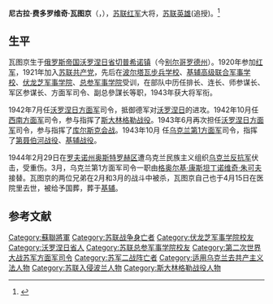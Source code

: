 {{Infobox military person
|name=尼古拉·瓦图京
|native_name=Николай Фёдорович Ватутин
|native_name_lang=rus
|image=Nikolai Vatutin 3.jpg
|caption=
|birth_date={{OldStyleDate|1901年|12月16日|12月3日}}
|death_date = {{Death date and age|df=yes|1944|4|15|1901|12|16}}
|birth_place= [[俄罗斯帝国|俄罗斯帝国]][[沃羅涅日省|沃羅涅日省]][[瓦卢伊基区|瓦卢伊基区]]
|death_place=[[苏联|苏联]][[乌克兰苏维埃社会主义共和国|乌克兰]][[基輔|基輔]]
|allegiance={{USSR}}
|branch=
|serviceyears=1920年–1944年
|rank=[[大将_(苏联)|大将]]
|unit=
|commands=
{{plainlist|
*[[沃罗涅日方面军|沃罗涅日方面军]]
*[[西南方面军|西南方面军]]
*[[乌克兰第1方面军|乌克兰第一方面军]]
}}
|battles=
{{plainlist|
*[[斯大林格勒战役|斯大林格勒战役]]
*[[库尔斯克会战|库尔斯克会战]]
*[[第聶伯河-喀爾巴阡山脈攻勢|第聶伯河-喀爾巴阡山脈攻勢]]
}}
|awards={{Hero of the Soviet Union|1965}}
{{{!}}
{{!}} {{列宁勋章}} {{!!}} {{列宁勋章}} {{!!}} {{红旗勋章}} {{!!}} {{一级苏沃洛夫勋章}} 
{{!}}-
{{!}} {{一级库图佐夫勋章}} {{!!}} {{红军建军二十周年奖章}} {{!!}} {{保卫斯大林格勒奖章}} {{!!}}
{{!}}}
|relations=
|children=
|laterwork=
|signature = Nikolay Vatutin Signature 1939.png
}}
'''尼古拉·费多罗维奇·瓦图京'''（{{lang-ru|'''Никола́й Фёдорович Вату́тин'''}}，{{bd|1901年|12月16日|1944年|4月15日|catIdx=Vatutin, Nikolai Fyodorovich}}），[[苏联红军|苏联红军]]大将，[[苏联英雄|苏联英雄]](追授)。<ref>{{Cite web |url=https://stuki-druki.com/authors/Vatutin-Nikolay-Fedorovich.php |title=Николай Ватутин - биография, информация, личная жизнь, фото, видео |access-date=2021-08-28 |archive-date=2021-08-28 |archive-url=https://web.archive.org/web/20210828140235/https://stuki-druki.com/authors/Vatutin-Nikolay-Fedorovich.php |dead-url=no }}</ref>

== 生平 ==
瓦图京生于[[俄罗斯帝国|俄罗斯帝国]][[沃罗涅日省|沃罗涅日省]][[瓦卢伊基区|切普希诺镇]]（今[[别尔哥罗德州|别尔哥罗德州]]）。1920年参加[[苏联红军|红军]]，1921年加入[[苏联共产党|苏联共产党]]，先后在[[波尔塔瓦步兵学校|波尔塔瓦步兵学校]]、[[基辅高级联合军事学校|基辅高级联合军事学校]]、[[伏龙芝军事学院|伏龙芝军事学院]]、[[总参军事学院|总参军事学院]]受训，在部队中历任排长、连长、师参谋长、军区参谋长、方面军司令、副总參謀长等职，1943年获大将军衔。

1942年7月任[[沃罗涅日方面军|沃罗涅日方面军]]司令，抵御德军对[[沃罗涅日|沃罗涅日]]的进攻。1942年10月任[[西南方面军|西南方面军]]司令，参与指挥了[[斯大林格勒战役|斯大林格勒战役]]。1943年6月再次担任[[沃罗涅日方面军|沃罗涅日方面军]]司令，参与指挥了[[库尔斯克会战|库尔斯克会战]]。1943年10月 任[[乌克兰第1方面军|乌克兰第1方面军]]司令，指挥了[[第聂伯河战役|第聂伯河战役]]、[[基輔戰役_(1943年)|基辅战役]]。

1944年2月29日在[[罗夫诺州|罗夫诺州]][[奥斯特罗赫区|奥斯特罗赫区]]遭乌克兰民族主义组织[[乌克兰反抗军|乌克兰反抗军]]伏击，受重伤。3月，乌克兰第1方面军司令一职由[[格奥尔基·康斯坦丁诺维奇·朱可夫|格奥尔基·康斯坦丁诺维奇·朱可夫]]接替。瓦图京的两位兄弟在2月和3月的战斗中被杀，瓦图京自己也于4月15日在医院里去世，被给予国葬，葬于[[基辅|基辅]]。

== 参考文献 ==
{{Reflist}}
{{蘇聯大將}}
{{Authority control}}

{{DEFAULTSORT:Vatutin, Nikolai}}
[[Category:蘇聯將軍|Category:蘇聯將軍]]
[[Category:苏联战争身亡者|Category:苏联战争身亡者]]
[[Category:伏龙芝军事学院校友|Category:伏龙芝军事学院校友]]
[[Category:沃罗涅日省人|Category:沃罗涅日省人]]
[[Category:苏联总参军事学院校友|Category:苏联总参军事学院校友]]
[[Category:第二次世界大战苏军方面军司令|Category:第二次世界大战苏军方面军司令]]
[[Category:苏军二战阵亡者|Category:苏军二战阵亡者]]
[[Category:适用乌克兰去共产主义法人物|Category:适用乌克兰去共产主义法人物]]
[[Category:苏联入侵波兰人物|Category:苏联入侵波兰人物]]
[[Category:斯大林格勒战役人物|Category:斯大林格勒战役人物]]
